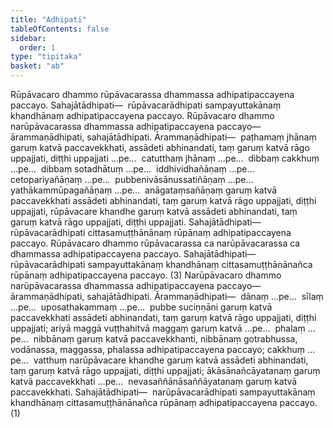 ```yaml
---
title: "Adhipati"
tableOfContents: false
sidebar:
  order: 1
type: "tipitaka"
basket: "ab"
---
```



<DynamicBreadcrumb />

<Division number="248">

<Paragraph number="4622">
Rūpāvacaro dhammo rūpāvacarassa dhammassa adhipatipaccayena paccayo. <Emphasis>Sahajātādhipati</Emphasis>—  rūpāvacarādhipati sampayuttakānaṃ khandhānaṃ adhipatipaccayena paccayo. Rūpāvacaro dhammo narūpāvacarassa dhammassa adhipatipaccayena paccayo—  ārammaṇādhipati, sahajātādhipati. <Emphasis>Ārammaṇādhipati</Emphasis>—  paṭhamaṃ jhānaṃ garuṃ katvā paccavekkhati, assādeti abhinandati, taṃ garuṃ katvā rāgo uppajjati, diṭṭhi uppajjati …pe…  catutthaṃ jhānaṃ …pe…  dibbaṃ cakkhuṃ …pe…  dibbaṃ sotadhātuṃ …pe…  iddhividhañāṇaṃ …pe…  cetopariyañāṇaṃ …pe…  pubbenivāsānussatiñāṇaṃ …pe…  yathākammūpagañāṇaṃ …pe…  anāgataṃsañāṇaṃ garuṃ katvā paccavekkhati assādeti abhinandati, taṃ garuṃ katvā rāgo uppajjati, diṭṭhi uppajjati, rūpāvacare khandhe garuṃ katvā assādeti abhinandati, taṃ garuṃ katvā rāgo uppajjati, diṭṭhi uppajjati. <Emphasis>Sahajātādhipati</Emphasis>—  rūpāvacarādhipati cittasamuṭṭhānānaṃ rūpānaṃ adhipatipaccayena paccayo. Rūpāvacaro dhammo rūpāvacarassa ca narūpāvacarassa ca dhammassa adhipatipaccayena paccayo. <Emphasis>Sahajātādhipati</Emphasis>—  rūpāvacarādhipati sampayuttakānaṃ khandhānaṃ cittasamuṭṭhānānañca rūpānaṃ adhipatipaccayena paccayo. (3)
</Paragraph>

</Division>
<Division number="249">

<Paragraph number="4623">
Narūpāvacaro dhammo narūpāvacarassa dhammassa adhipatipaccayena paccayo—  ārammaṇādhipati, sahajātādhipati. <Emphasis>Ārammaṇādhipati</Emphasis>—  dānaṃ …pe…  sīlaṃ …pe…  uposathakammaṃ …pe…  pubbe suciṇṇāni garuṃ katvā paccavekkhati assādeti abhinandati, taṃ garuṃ katvā rāgo uppajjati, diṭṭhi uppajjati; ariyā maggā vuṭṭhahitvā maggaṃ garuṃ katvā …pe…  phalaṃ …pe…  nibbānaṃ garuṃ katvā paccavekkhanti, nibbānaṃ gotrabhussa, vodānassa, maggassa, phalassa adhipatipaccayena paccayo; cakkhuṃ …pe…  vatthuṃ narūpāvacare khandhe garuṃ katvā assādeti abhinandati, taṃ garuṃ katvā rāgo uppajjati, diṭṭhi uppajjati; ākāsānañcāyatanaṃ garuṃ katvā paccavekkhati …pe…  nevasaññānāsaññāyatanaṃ garuṃ katvā paccavekkhati. <Emphasis>Sahajātādhipati</Emphasis>—  narūpāvacarādhipati sampayuttakānaṃ khandhānaṃ cittasamuṭṭhānānañca rūpānaṃ adhipatipaccayena paccayo. (1)
</Paragraph>
</Division>